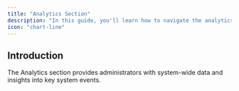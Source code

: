 ```yaml
---
title: "Analytics Section"
description: "In this guide, you'll learn how to navigate the analytics section in the administrator dashboard."
icon: "chart-line"
---
```


## Introduction

The Analytics section provides administrators with system-wide data and insights into key system events.&#x20;